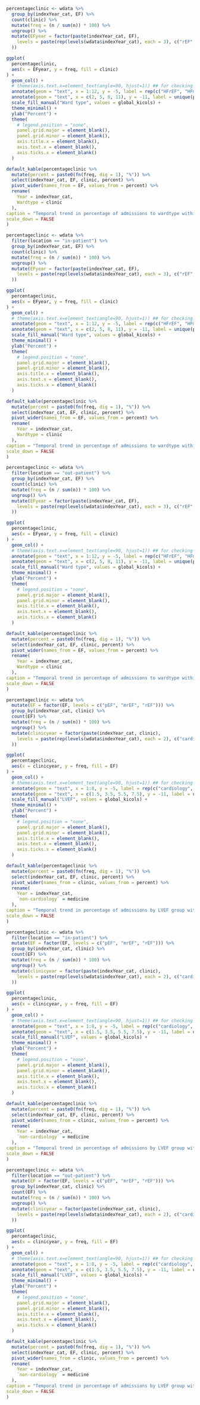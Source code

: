 
<!-- within EF group --> 

```r

percentageclinic <- wdata %>%
  group_by(indexYear_cat, EF) %>%
  count(clinic) %>%
  mutate(freq = (n / sum(n)) * 100) %>%
  ungroup() %>%
  mutate(EFyear = factor(paste(indexYear_cat, EF),
    levels = paste(rep(levels(wdata$indexYear_cat), each = 3), c("rEF", "mrEF", "pEF"))
  ))

ggplot(
  percentageclinic,
  aes(x = EFyear, y = freq, fill = clinic)
) +
  geom_col() +
  # theme(axis.text.x=element_text(angle=90, hjust=1)) ## for checking
  annotate(geom = "text", x = 1:12, y = -5, label = rep(c("HFrEF", "HFmrEF", "HFpEF"), 4), size = 2.5) +
  annotate(geom = "text", x = c(2, 5, 8, 11), y = -11, label = unique(percentageclinic$indexYear_cat), size = 4) +
  scale_fill_manual("Ward type", values = global_kicols) +
  theme_minimal() +
  ylab("Percent") +
  theme(
    # legend.position = "none",
    panel.grid.major = element_blank(),
    panel.grid.minor = element_blank(),
    axis.title.x = element_blank(),
    axis.text.x = element_blank(),
    axis.ticks.x = element_blank()
  )
```

```r
default_kable(percentageclinic %>%
  mutate(percent = paste0(fn(freq, dig = 1), "%")) %>%
  select(indexYear_cat, EF, clinic, percent) %>%
  pivot_wider(names_from = EF, values_from = percent) %>%
  rename(
    Year = indexYear_cat,
    Wardtype = clinic
  ),
caption = "Temporal trend in percentage of admissions to wardtype within LVEF group - Overall",
scale_down = FALSE
)
```

\newpage
\clearpage

```r

percentageclinic <- wdata %>%
  filter(location == "in-patient") %>%
  group_by(indexYear_cat, EF) %>%
  count(clinic) %>%
  mutate(freq = (n / sum(n)) * 100) %>%
  ungroup() %>%
  mutate(EFyear = factor(paste(indexYear_cat, EF),
    levels = paste(rep(levels(wdata$indexYear_cat), each = 3), c("rEF", "mrEF", "pEF"))
  ))

ggplot(
  percentageclinic,
  aes(x = EFyear, y = freq, fill = clinic)
) +
  geom_col() +
  # theme(axis.text.x=element_text(angle=90, hjust=1)) ## for checking
  annotate(geom = "text", x = 1:12, y = -5, label = rep(c("HFrEF", "HFmrEF", "HFpEF"), 4), size = 2.5) +
  annotate(geom = "text", x = c(2, 5, 8, 11), y = -11, label = unique(percentageclinic$indexYear_cat), size = 4) +
  scale_fill_manual("Ward type", values = global_kicols) +
  theme_minimal() +
  ylab("Percent") +
  theme(
    # legend.position = "none",
    panel.grid.major = element_blank(),
    panel.grid.minor = element_blank(),
    axis.title.x = element_blank(),
    axis.text.x = element_blank(),
    axis.ticks.x = element_blank()
  )
```

```r
default_kable(percentageclinic %>%
  mutate(percent = paste0(fn(freq, dig = 1), "%")) %>%
  select(indexYear_cat, EF, clinic, percent) %>%
  pivot_wider(names_from = EF, values_from = percent) %>%
  rename(
    Year = indexYear_cat,
    Wardtype = clinic
  ),
caption = "Temporal trend in percentage of admissions to wardtype within LVEF group - In-patient",
scale_down = FALSE
)
```

\newpage
\clearpage

```r

percentageclinic <- wdata %>%
  filter(location == "out-patient") %>%
  group_by(indexYear_cat, EF) %>%
  count(clinic) %>%
  mutate(freq = (n / sum(n)) * 100) %>%
  ungroup() %>%
  mutate(EFyear = factor(paste(indexYear_cat, EF),
    levels = paste(rep(levels(wdata$indexYear_cat), each = 3), c("rEF", "mrEF", "pEF"))
  ))

ggplot(
  percentageclinic,
  aes(x = EFyear, y = freq, fill = clinic)
) +
  geom_col() +
  # theme(axis.text.x=element_text(angle=90, hjust=1)) ## for checking
  annotate(geom = "text", x = 1:12, y = -5, label = rep(c("HFrEF", "HFmrEF", "HFpEF"), 4), size = 2.5) +
  annotate(geom = "text", x = c(2, 5, 8, 11), y = -11, label = unique(percentageclinic$indexYear_cat), size = 4) +
  scale_fill_manual("Ward type", values = global_kicols) +
  theme_minimal() +
  ylab("Percent") +
  theme(
    # legend.position = "none",
    panel.grid.major = element_blank(),
    panel.grid.minor = element_blank(),
    axis.title.x = element_blank(),
    axis.text.x = element_blank(),
    axis.ticks.x = element_blank()
  )
```

```r
default_kable(percentageclinic %>%
  mutate(percent = paste0(fn(freq, dig = 1), "%")) %>%
  select(indexYear_cat, EF, clinic, percent) %>%
  pivot_wider(names_from = EF, values_from = percent) %>%
  rename(
    Year = indexYear_cat,
    Wardtype = clinic
  ),
caption = "Temporal trend in percentage of admissions to wardtype within LVEF group - Out-patient",
scale_down = FALSE
)
```

\newpage
\clearpage
<!-- within ward --> 


```r

percentageclinic <- wdata %>%
  mutate(EF = factor(EF, levels = c("pEF", "mrEF", "rEF"))) %>%
  group_by(indexYear_cat, clinic) %>%
  count(EF) %>%
  mutate(freq = (n / sum(n)) * 100) %>%
  ungroup() %>%
  mutate(clinicyear = factor(paste(indexYear_cat, clinic),
    levels = paste(rep(levels(wdata$indexYear_cat), each = 2), c("cardiology", "medicine"))
  ))

ggplot(
  percentageclinic,
  aes(x = clinicyear, y = freq, fill = EF)
) +
  geom_col() +
  # theme(axis.text.x=element_text(angle=90, hjust=1)) ## for checking
  annotate(geom = "text", x = 1:8, y = -5, label = rep(c("cardiology", "non-cardiology"), 4), size = 2.5) +
  annotate(geom = "text", x = c(1.5, 3.5, 5.5, 7.5), y = -11, label = unique(percentageclinic$indexYear_cat), size = 4) +
  scale_fill_manual("LVEF", values = global_kicols) +
  theme_minimal() +
  ylab("Percent") +
  theme(
    # legend.position = "none",
    panel.grid.major = element_blank(),
    panel.grid.minor = element_blank(),
    axis.title.x = element_blank(),
    axis.text.x = element_blank(),
    axis.ticks.x = element_blank()
  )
```

```r
default_kable(percentageclinic %>%
  mutate(percent = paste0(fn(freq, dig = 1), "%")) %>%
  select(indexYear_cat, EF, clinic, percent) %>%
  pivot_wider(names_from = clinic, values_from = percent) %>%
  rename(
    Year = indexYear_cat,
    `non-cardiology` = medicine
  ),
caption = "Temporal trend in percentage of admissions by LVEF group within wardtype - Overall",
scale_down = FALSE
)
```

\newpage
\clearpage

```r

percentageclinic <- wdata %>%
  filter(location == "in-patient") %>%
  mutate(EF = factor(EF, levels = c("pEF", "mrEF", "rEF"))) %>%
  group_by(indexYear_cat, clinic) %>%
  count(EF) %>%
  mutate(freq = (n / sum(n)) * 100) %>%
  ungroup() %>%
  mutate(clinicyear = factor(paste(indexYear_cat, clinic),
    levels = paste(rep(levels(wdata$indexYear_cat), each = 2), c("cardiology", "medicine"))
  ))

ggplot(
  percentageclinic,
  aes(x = clinicyear, y = freq, fill = EF)
) +
  geom_col() +
  # theme(axis.text.x=element_text(angle=90, hjust=1)) ## for checking
  annotate(geom = "text", x = 1:8, y = -5, label = rep(c("cardiology", "non-cardiology"), 4), size = 2.5) +
  annotate(geom = "text", x = c(1.5, 3.5, 5.5, 7.5), y = -11, label = unique(percentageclinic$indexYear_cat), size = 4) +
  scale_fill_manual("LVEF", values = global_kicols) +
  theme_minimal() +
  ylab("Percent") +
  theme(
    # legend.position = "none",
    panel.grid.major = element_blank(),
    panel.grid.minor = element_blank(),
    axis.title.x = element_blank(),
    axis.text.x = element_blank(),
    axis.ticks.x = element_blank()
  )
```

```r
default_kable(percentageclinic %>%
  mutate(percent = paste0(fn(freq, dig = 1), "%")) %>%
  select(indexYear_cat, EF, clinic, percent) %>%
  pivot_wider(names_from = clinic, values_from = percent) %>%
  rename(
    Year = indexYear_cat,
    `non-cardiology` = medicine
  ),
caption = "Temporal trend in percentage of admissions by LVEF group within wardtype - In-patients",
scale_down = FALSE
)
```

\newpage
\clearpage

```r

percentageclinic <- wdata %>%
  filter(location == "out-patient") %>%
  mutate(EF = factor(EF, levels = c("pEF", "mrEF", "rEF"))) %>%
  group_by(indexYear_cat, clinic) %>%
  count(EF) %>%
  mutate(freq = (n / sum(n)) * 100) %>%
  ungroup() %>%
  mutate(clinicyear = factor(paste(indexYear_cat, clinic),
    levels = paste(rep(levels(wdata$indexYear_cat), each = 2), c("cardiology", "medicine"))
  ))

ggplot(
  percentageclinic,
  aes(x = clinicyear, y = freq, fill = EF)
) +
  geom_col() +
  # theme(axis.text.x=element_text(angle=90, hjust=1)) ## for checking
  annotate(geom = "text", x = 1:8, y = -5, label = rep(c("cardiology", "non-cardiology"), 4), size = 2.5) +
  annotate(geom = "text", x = c(1.5, 3.5, 5.5, 7.5), y = -11, label = unique(percentageclinic$indexYear_cat), size = 4) +
  scale_fill_manual("LVEF", values = global_kicols) +
  theme_minimal() +
  ylab("Percent") +
  theme(
    # legend.position = "none",
    panel.grid.major = element_blank(),
    panel.grid.minor = element_blank(),
    axis.title.x = element_blank(),
    axis.text.x = element_blank(),
    axis.ticks.x = element_blank()
  )
```

```r
default_kable(percentageclinic %>%
  mutate(percent = paste0(fn(freq, dig = 1), "%")) %>%
  select(indexYear_cat, EF, clinic, percent) %>%
  pivot_wider(names_from = clinic, values_from = percent) %>%
  rename(
    Year = indexYear_cat,
    `non-cardiology` = medicine
  ),
caption = "Temporal trend in percentage of admissions by LVEF group within wardtype - Out-patients",
scale_down = FALSE
)
```

